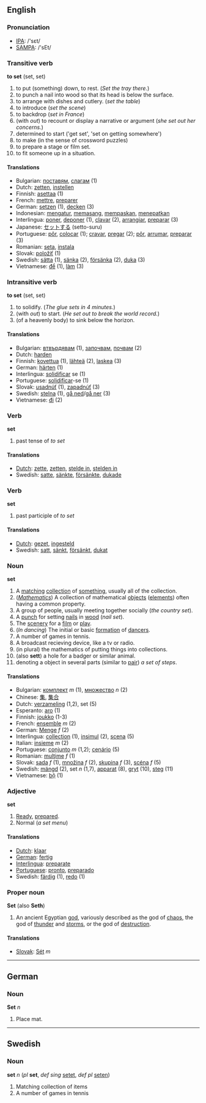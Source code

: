 ==English==
=== Pronunciation ===
*[[w:IPA|IPA]]: /'sεt/
*[[w:SAMPA|SAMPA]]: /'sEt/

=== Transitive verb ===

'''to set''' (set, set)

# to put (something) down, to rest.  (''Set the tray there.'')
# to punch a nail into wood so that its head is below the surface.
# to arrange with dishes and cutlery. (''set the table'')
# to introduce (''set the scene'')
# to backdrop (''set in France'')
# (with ''out'') to recount or display a narrative or argument (''she set out her concerns.'')
# determined to start ('get set', 'set on getting somewhere') 
# to make (in the sense of crossword puzzles)
# to prepare a stage or film set.
# to fit someone up in a situation.

==== Translations ====
*Bulgarian: [[поставям]], [[слагам]] (1)
*Dutch: [[zetten]], [[instellen]]
*Finnish: [[asettaa]] (1)
*French: [[mettre]], [[preparer]]
*German: [[setzen]] (1), [[decken]] (3)
*Indonesian: [[atur|mengatur]], [[pasang|memasang]], [[pas|mempaskan]], [[tepat|menepatkan]]
*Interlingua: [[poner]], [[deponer]] (1), [[clavar]] (2), [[arrangiar]], [[preparar]] (3)
*Japanese: [[セット]]する (setto-suru)
*Portuguese: [[pôr]], [[colocar]] (1); [[cravar]], [[pregar]] (2); [[pôr]], [[arrumar]], [[preparar]] (3)
*Romanian: [[seta]], [[instala]]
*Slovak: [[položiť]] (1)
*Swedish: [[sätta]] (1), [[sänka]] (2), [[försänka]] (2), [[duka]] (3)
*Vietnamese: [[để]] (1), [[làm#Vietnamese|làm]] (3)

=== Intransitive verb ===

'''to set''' (set, set)

# to solidify. (''The glue sets in 4 minutes.'')
# (with ''out'') to start.  (''He set out to break the world record.'')
# (of a heavenly body) to sink below the horizon.

==== Translations ====

*Bulgarian: [[втвърдявам]] (1), [[започвам]], [[почвам]] (2)
*Dutch: [[harden]]
*Finnish: [[kovettua]] (1), [[lähteä]] (2), [[laskea]] (3)
*German: [[härten]] (1)
*Interlingua: [[solidificar]] se (1)
*Portuguese: [[solidificar]]-se (1)
*Slovak: [[usadnúť]] (1), [[zapadnúť]] (3)
*Swedish: [[stelna]] (1), [[gå ned]]/[[gå ner]] (3)
*Vietnamese: [[đi]] (2)

=== Verb ===
'''set'''
# past tense of ''to set''
==== Translations ====
*[[Dutch]]: [[zette]], [[zetten]], [[stelde in]], [[stelden in]]
*Swedish: [[satte]], [[sänkte]], [[försänkte]], [[dukade]]

=== Verb ===
'''set'''
# past participle of ''to set''
==== Translations ====
*[[Dutch]]: [[gezet]], [[ingesteld]]
*Swedish: [[satt]], [[sänkt]], [[försänkt]], [[dukat#Swedish|dukat]]

=== Noun ===
'''set'''
# A [[match]]ing [[collection]] of [[something]], usually all of the collection.
# (''[[Mathematics]]'') A collection of mathematical [[object]]s ([[element]]s) often having a common property.
#A group of people, usually meeting together socially (''the country set'').
# A [[punch]] for setting [[nail]]s in [[wood]] (''nail set'').
# The [[scenery]] for a [[film]] or [[play]].
# (''In dancing'') The initial or basic [[formation]] of [[dancer]]s.
# A number of games in tennis.
# A broadcast recieving device, like a tv or radio.
# (in plural) the mathematics of putting things into collections.
# (also '''sett''') a hole for a badger or similar animal.
# denoting a object in several parts (similar to [[pair]]) ''a set of steps''.
==== Translations ====
*Bulgarian: [[комплект]] ''m'' (1), [[множество]] ''n'' (2)
*Chinese: [[集]], [[集合]]
*Dutch: [[verzameling]] (1,2), set (5)
*Esperanto: [[aro]] (1)
*Finnish: [[joukko]] (1-3)
*French:  [[ensemble]] ''m'' (2)
*German: [[Menge]] ''f'' (2)
*Interlingua: [[collection]] (1), [[insimul]] (2), [[scena]] (5)
*Italian: [[insieme]] ''m'' (2)
*Portuguese: [[conjunto]] ''m'' (1,2); [[cenário]] (5)
*Romanian: [[mulţime]] ''f'' (1)
*Slovak: [[sada]] ''f'' (1), [[množina]] ''f'' (2), [[skupina]] ''f'' (3), [[scéna]] ''f'' (5)
*Swedish: [[mängd]] (2), set ''n'' (1,7), [[apparat]] (8), [[gryt]] (10), [[steg]] (11)
*Vietnamese: [[bộ]] (1)

=== Adjective ===
'''set'''
# [[Ready]], [[prepared]].
# Normal (''a set menu'')

====Translations====
*[[Dutch]]: [[klaar]]
*[[German]]: [[fertig]]
*[[Interlingua]]: [[preparate]]
*[[Portuguese]]: [[pronto]], [[preparado]]
*Swedish: [[färdig]] (1), [[redo]] (1)

=== Proper noun ===
'''Set''' (also '''Seth''')

# An ancient Egyptian [[god]], variously described as the god of [[chaos]], the god of [[thunder]] and [[storms]], or the god of [[destruction]].

==== Translations ====
*[[Slovak]]: [[Sét]] ''m''

----
==German==
===Noun===
'''Set''' ''n''

# Place mat.
----
==Swedish==
===Noun===
'''set''' ''n'' (''pl'' '''set''', ''def sing'' [[setet]], ''def pl'' [[seten]])

#Matching collection of items
#A number of games in tennis